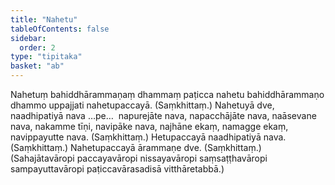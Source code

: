 ```yaml
---
title: "Nahetu"
tableOfContents: false
sidebar:
  order: 2
type: "tipitaka"
basket: "ab"
---
```



<DynamicBreadcrumb />

<Division number="535">

<Paragraph number="1200">
Nahetuṃ bahiddhārammaṇaṃ dhammaṃ paṭicca nahetu bahiddhārammaṇo dhammo uppajjati nahetupaccayā. (Saṃkhittaṃ.)
</Paragraph>

</Division>
<Division number="536">

<Paragraph number="1201">
Nahetuyā dve, naadhipatiyā nava …pe…  napurejāte nava, napacchājāte nava, naāsevane nava, nakamme tīṇi, navipāke nava, najhāne ekaṃ, namagge ekaṃ, navippayutte nava. (Saṃkhittaṃ.)
</Paragraph>

<Paragraph number="1202">
Hetupaccayā naadhipatiyā nava. (Saṃkhittaṃ.)
</Paragraph>

<Paragraph number="1203">
Nahetupaccayā ārammaṇe dve. (Saṃkhittaṃ.)
</Paragraph>

<Paragraph number="1204">
(Sahajātavāropi paccayavāropi nissayavāropi saṃsaṭṭhavāropi sampayuttavāropi paṭiccavārasadisā vitthāretabbā.)
</Paragraph>
</Division>